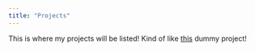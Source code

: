 ```yaml
---
title: "Projects"
---
```


This is where my projects will be listed! Kind of like 
[this](projects/dummy_project.qmd) dummy project!